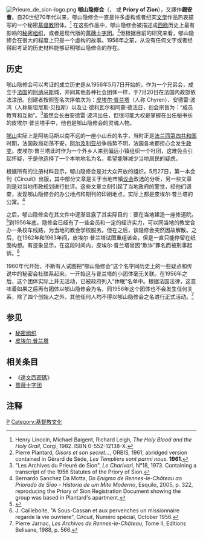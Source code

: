 [[File:Prieure_de_sion-logo.png|thumb]]
'''郇山隐修会'''（{{lang-fr|'''Prieuré de Sion'''}}，{{lang-en|'''Priory of Sion'''}} 或 '''Priory of Zion'''），又譯作'''錫安會'''。自20世纪70年代以来，郇山隐修会一直是许多虚构或者纪实[[文学|文学]]作品热衷描写的一个秘密[[基督教|基督教]]团体。<ref name="Baigent, Leigh & Lincoln 1982">Henry Lincoln, Michael Baigent, Richard Leigh, ''The Holy Blood and the Holy Grail'', Corgi, 1982. ISBN 0-552-12138-X.</ref> 在这些作品中，郇山隐修会被描述成[[西欧|西欧]]历史上最有影响的[[秘密结社|秘密组织]]，或者是现代版的[[蔷薇十字团|蔷薇十字团]]。<ref>Pierre Plantard, ''Gisors et son secret...'', ORBIS, 1961, abridged version contained in Gérard de Sède, ''Les Templiers sont parmi nous''. '''1961'''.</ref>但根据目前的研究来看，郇山隐修会在很大的程度上只是一个虚构的故事。1956年之前，从没有任何文字或者经得起考证的历史材料能够证明郇山隐修会的存在。

==历史==
郇山隐修会可以考证的成立历史是从1956年5月7日开始的，作为一个兄弟会，成立于[[法国|法国]]的[[阿纳马斯|阿纳马斯]]城，并同其他各种社会团体一样，于7月20日在法国内政部依法注册。创建者按照签名次序依次为：[[皮埃尔·普兰塔|皮埃尔·普兰塔]]（人称 Chyren）、安德雷·波鸿（人称斯坦尼斯·贝拉斯）以及让·德利瓦尔和阿蒙·德法日，创会宗旨为：“成员教育和互助”。<ref name="Jean-Luc Chaumeil">"Les Archives du Prieuré de Sion", ''Le Charivari'', N°18, 1973. Containing a transcript of the 1956 Statutes of the Priory of Sion.</ref>虽然会长由安德雷·波鸿出任，但很可能大权是掌握在出任秘书长的皮埃尔·普兰塔手中，他也是郇山隐修会的灵魂人物。

[[郇山|郇山]]实际上是阿纳马斯以南不远的一座小山丘的名字，当时正是[[法兰西第四共和国|法兰西第四共和国]]时期，法国政局动荡不安，[[阿尔及利亚|阿尔及利亚]]战争局势不明，法国各地都担心会发生[[政变|政变]]。皮埃尔·普兰塔此时作为一个外乡人来到偏远小镇组织一个社团，这难免会引起怀疑，于是他选择了一个本地地名为名，希望能够减少当地居民的疑虑。
 
根据所有的注册材料显示，郇山隐修会是对大众开放的组织。5月27日，第一本会刊《Circuit》出版，其中部分文章是关于当地市镇[[议会|议会]]改选的分析，另一些文章则是对当地市政规划进行批评。这些文章立刻引起了当地政府的警觉，经他们调查，发现郇山隐修会的办公地点和期刊的印刷地点，实际上都是皮埃尔·普兰塔的公寓。<ref>Bernardo Sanchez Da Motta, ''Do Enigma de Rennes-le-Château ao Priorado de Siao - Historia de um Mito Moderno'', Esquilo, 2005, p. 322, reproducing the Priory of Sion Registration Document showing the group was based in Plantard's apartment.</ref> 

之后，郇山隐修会在其文件中逐渐显露了其实际目的：要在当地建造一座修道院。<ref name="Bradley 2006">{{cite paper | last = Bradley | first = Ed | authorlink = Ed Bradley | title = The Priory Of Sion: Is The "Secret Organization" Fact Or Fiction? | year = 2006 | url = http://www.cbsnews.com/stories/2006/04/27/60minutes/main1552009_page2.shtml | accessdate = 16 July 2008 | journal =  | archive-date = 2011-01-19 | archive-url = https://web.archive.org/web/20110119092052/http://www.cbsnews.com/stories/2006/04/27/60minutes/main1552009_page2.shtml | dead-url = no }}</ref>到1956年底，隐修会已经有了一些会员和一定的经济实力，可以同当地的教堂合办一条校车线路，为当地的教会学校服务。但在之后，该隐修会突然因故解散。之后，在1962年和1963年间，皮埃尔·普兰塔试图重组该会，但是一直只能停留在纸面构想。有迹象显示，在这段时间内，皮埃尔·普兰塔曾因“欺诈”罪名而被刑事起诉。<ref>J. Cailleboite, "A Sous-Cassan et aux pervenches un missionnaire regarde la vie ouvriere", ''Circuit'', Numéro spécial, October 1956.</ref>

1960年代开始，不断有人试图把“郇山隐修会”这个名字同历史上的一些疑点和传说中的秘密会社联系起来。一开始这与普兰塔的小团体毫无关联。在1956年之后，这个团体实际上并无活动，已被政府列入“休眠”名单中。根据法国法律，这意味着如果之后再有团体以郇山隐修会为名，同1956年这个团体也不会发生任何关系，除了四个创始人之外，其他任何人均不得以郇山隐修会之名进行正式活动。<ref>Pierre Jarnac, ''Les Archives de Rennes-le-Château'', Tome II, Editions Belisane, 1988, p. 566.</ref>

==参见==
*[[秘密结社|秘密组织]]
*[[皮埃尔·普兰塔|皮埃尔·普兰塔]]

==相关条目==
*《[[達文西密碼|達文西密碼]]》
*[[蔷薇十字团|蔷薇十字团]]

==注释==
{{Reflist|2}}

[[Category:虛構祕密結社|P]]
[[Category:基督教文化|Category:基督教文化]]